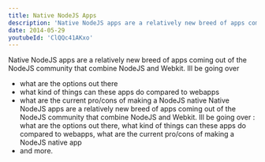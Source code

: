 ```yaml
---
title: Native NodeJS Apps
description: 'Native NodeJS apps are a relatively new breed of apps coming out of the NodeJS community that combine NodeJS and Webkit. Ill be going over : what are the options out there, what kind of things can these apps do compared to webapps, what are the current pro/cons of making a NodeJS native app, and more.'
date: 2014-05-29
youtubeId: 'ClQQc41AKxo'
---
```


Native NodeJS apps are a relatively new breed of apps coming out of the NodeJS community that combine NodeJS and Webkit. Ill be going over

- what are the options out there
- what kind of things can these apps do compared to webapps
- what are the current pro/cons of making a NodeJS native Native NodeJS apps are a relatively new breed of apps coming out of the NodeJS community that combine NodeJS and Webkit. Ill be going over : what are the options out there, what kind of things can these apps do compared to webapps, what are the current pro/cons of making a NodeJS native app
- and more.
